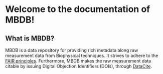 

# Welcome to the documentation of MBDB!

## What is MBDB?

MBDB is a data repository for providing rich metadata along raw measurement
data from Biophysical techniques. It strives to adhere to the
[FAIR principles](https://www.nature.com/articles/sdata201618).
Furthermore, MBDB makes the raw measurement data citable by issuing Digital
Objection Identifiers (DOIs), through [DataCite](https://datacite.org/). 